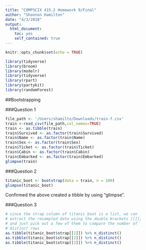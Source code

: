 ```yaml
---
title: "COMPSCIX 415.2 Homework 9/Final"
author: "Shannon Hamilton"
date: "4/3/2018"
output: 
  html_document: 
    toc: yes
    self_contained: true
---
```


```r
knitr::opts_chunk$set(echo = TRUE)
```

```r
library(tidyverse)
library(broom)
library(modelr)
library(tidyverse)
library(rpart)
library(partykit)
library(randomForest)
```

##Bootstrapping

###Question 1

```r
file_path <- '/Users/shamilto/Downloads/train-f.csv'
train <-read_csv(file_path,col_names=TRUE)
train <- as.tibble(train)
train$Survived <- as.factor(train$Survived)
train$Name <- as.factor(train$Name)
train$Sex <- as.factor(train$Sex)
train$Ticket <- as.factor(train$Ticket)
train$Cabin <- as.factor(train$Cabin)
train$Embarked <- as.factor(train$Embarked)
glimpse(train)

```

###Question 2

```r
titanic_boot <- bootstrap(data = train, n = 100)
glimpse(titanic_boot)
```

<p> Confirmed the above created a tibble by using "glimpse". </p>

###Question 3

```r
# since the strap column of titanic_boot is a list, we can
# extract the resampled data using the double brackets [[]],
# and just pick out a few of them to compare the number of
# distinct rows
as.tibble(titanic_boot$strap[[1]]) %>% n_distinct()
as.tibble(titanic_boot$strap[[2]]) %>% n_distinct()
as.tibble(titanic_boot$strap[[3]]) %>% n_distinct()
```


